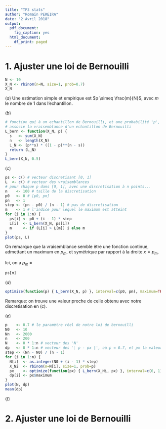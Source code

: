 ```yaml
---
title: "TP3 stats"
author: "Romain PEREIRA"
date: "2 Avril 2018"
output:
  pdf_document:
    fig_caption: yes
  html_document:
    df_print: paged
---
```


# 1. Ajuster une loi de Bernouilli
```r
N <- 10
X_N <- rbinom(n=N, size=1, prob=0.7)
X_N
```

$(a)$ Une estimation simple et empirique est $p \simeq \frac{m}{N}$,
avec $m$ le nombre de $1$ dans l'echantillon.

$(b)$
```r
# fonction qui à un echantillon de Bernouilli, et une probabilité 'p',
# associe la vraisemblance d'un echantillon de Bernouilli
L_bern <- function(X_N, p) {
  s   <- sum(X_N)
  n   <- length(X_N)
  L_N <- (p**s) * ((1 - p)**(n - s))
  return (L_N)
}
L_bern(X_N, 0.5)
```

$(c)$
```r
ps <- c() # vecteur discretisant [0, 1]
L  <- c() # vecteur des vraisemblances
# pour chaque p dans [0, 1], avec une discretisation à n points...
n    <- 100 # taille de la discretisation
p0   <- 0 # [p0, pn]
pn   <- 1
step <- (pn - p0) / (n - 1) # pas de discretisation
m    <- 1 # l'indice pour lequel le maximum est atteint
for (i in 1:n) {
  ps[i] <- p0 + (i - 1) * step
  L[i]  <- L_bern(X_N, ps[i])
  m     <- if (L[i] > L[m]) i else m
}
plot(ps, L)
```
On remarque que la vraisemblance semble être une fonction continue,
admettant un maximum en $p_m$, et symétrique par rapport à la droite $x = p_m$.

Ici, on a $p_m$ =
```r
ps[m]
```

$(d)$
```r
optimize(function(p) { L_bern(X_N, p) }, interval=c(p0, pn), maximum=TRUE)
```

Remarque: on trouve une valeur proche de celle obtenu avec notre discretisation en $(c)$.

$(e)$
```r
p    <- 0.7 # le paramètre réel de notre loi de bernouilli
N0   <- 10
Nn   <- 2000
n    <- 200
N    <- 0 * 1:n # vecteur des 'N'
dp   <- 0 * 1:n # vecteur des '| p - px |', où p = 0.7, et px la valeur d'optimize
step <- (Nn - N0) / (n - 1)
for (i in 1:n) {
  N[i]  <- as.integer(N0 + (i - 1) * step)
  X_Ni  <- rbinom(n=N[i], size=1, prob=p)
  px    <- optimize(function(px) { L_bern(X_Ni, px) }, interval=c(0, 1), maximum=TRUE)
  dp[i] <- px$maximum
}
plot(N, dp)
mean(dp)
```


$(f)$


# 2. Ajuster une loi de Bernouilli



